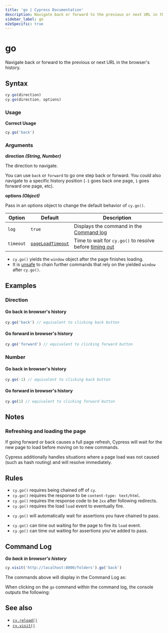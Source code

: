 ```yaml
---
title: 'go | Cypress Documentation'
description: Navigate back or forward to the previous or next URL in the browser's history in Cypress.
sidebar_label: go
e2eSpecific: true
---
```


<ProductHeading product="app" />

# go

Navigate back or forward to the previous or next URL in the browser's history.

## Syntax

```javascript
cy.go(direction)
cy.go(direction, options)
```

### Usage

<Icon name="check-circle" color="green" /> **Correct Usage**

```javascript
cy.go('back')
```

### Arguments

<Icon name="angle-right" /> **direction _(String, Number)_**

The direction to navigate.

You can use `back` or `forward` to go one step back or forward. You could also
navigate to a specific history position (`-1` goes back one page, `1` goes
forward one page, etc).

<Icon name="angle-right" /> **options _(Object)_**

Pass in an options object to change the default behavior of `cy.go()`.

| Option    | Default                                                     | Description                                                                         |
| --------- | ----------------------------------------------------------- | ----------------------------------------------------------------------------------- |
| `log`     | `true`                                                      | Displays the command in the [Command log](/app/core-concepts/open-mode#Command-Log) |
| `timeout` | [`pageLoadTimeout`](/app/references/configuration#Timeouts) | Time to wait for `cy.go()` to resolve before [timing out](#Timeouts)                |

<HeaderYields />

- `cy.go()` yields the `window` object after the page finishes loading.
- It is [unsafe](/app/core-concepts/retry-ability#Only-queries-are-retried)
  to chain further commands that rely on the yielded `window` after `cy.go()`.

## Examples

### Direction

#### Go back in browser's history

```javascript
cy.go('back') // equivalent to clicking back button
```

#### Go forward in browser's history

```javascript
cy.go('forward') // equivalent to clicking forward button
```

### Number

#### Go back in browser's history

```javascript
cy.go(-1) // equivalent to clicking back button
```

#### Go forward in browser's history

```javascript
cy.go(1) // equivalent to clicking forward button
```

## Notes

### Refreshing and loading the page

If going forward or back causes a full page refresh, Cypress will wait for the
new page to load before moving on to new commands.

Cypress additionally handles situations where a page load was not caused (such
as hash routing) and will resolve immediately.

## Rules

<HeaderRequirements />

- `cy.go()` requires being chained off of `cy`.
- `cy.go()` requires the response to be `content-type: text/html`.
- `cy.go()` requires the response code to be `2xx` after following redirects.
- `cy.go()` requires the load `load` event to eventually fire.

<HeaderAssertions />

- `cy.go()` will automatically wait for assertions you have chained to pass.

<HeaderTimeouts />

- `cy.go()` can time out waiting for the page to fire its `load` event.
- `cy.go()` can time out waiting for assertions you've added to pass.

## Command Log

**_Go back in browser's history_**

```javascript
cy.visit('http://localhost:8000/folders').go('back')
```

The commands above will display in the Command Log as:

<DocsImage
  src="/img/api/go/test-showing-go-back-browser-button.png"
  alt="Command Log go"
/>

When clicking on the `go` command within the command log, the console outputs
the following:

<DocsImage
  src="/img/api/go/window-is-logged-when-go-back-in-browser-history.png"
  alt="console Log go"
/>

## See also

- [`cy.reload()`](/api/commands/reload)
- [`cy.visit()`](/api/commands/visit)
